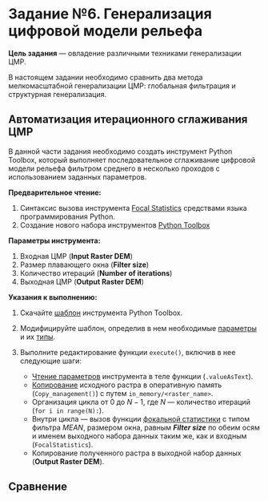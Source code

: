 # Задание №6. Генерализация цифровой модели рельефа {#ex-dem}

**Цель задания** --- овладение различными техниками генерализации ЦМР.

В настоящем задании необходимо сравнить два метода мелкомасштабной генерализации ЦМР: глобальная фильтрация и структурная генерализация.

## Автоматизация итерационного сглаживания ЦМР {#ex-dem-iter}

В данной части задания необходимо создать инструмент Python Toolbox, который выполняет последовательное сглаживание цифровой модели рельефа фильтром среднего в несколько проходов с использованием заданных параметров.

__Предварительное чтение:__

1. Синтаксис вызова инструмента [Focal Statistics](http://desktop.arcgis.com/ru/arcmap/10.5/tools/spatial-analyst-toolbox/focal-statistics.htm) средствами языка программирования Python.
1. Создание нового набора инструментов [Python Toolbox](http://desktop.arcgis.com/ru/arcmap/10.5/analyze/creating-tools/creating-a-new-python-toolbox.htm)

__Параметры инструмента:__

1. Входная ЦМР (__Input Raster DEM__)
1. Размер плавающего окна (__Filter size__)
1. Количество итераций (__Number of iterations__)
1. Выходная ЦМР (__Output Raster DEM__)

__Указания к выполнению:__

1. Скачайте [шаблон](http://desktop.arcgis.com/ru/arcmap/10.5/analyze/creating-tools/a-template-for-python-toolboxes.htm) инструмента Python Toolbox.
1. Модифицируйте шаблон, определив в нем необходимые [параметры](http://desktop.arcgis.com/ru/arcmap/10.5/analyze/creating-tools/defining-parameters-in-a-python-toolbox.htm) и их [типы](http://desktop.arcgis.com/ru/arcmap/10.5/analyze/creating-tools/defining-parameter-data-types-in-a-python-toolbox.htm).
1. Выполните редактирование функции `execute()`, включив в нее следующие шаги:

    - [Чтение параметров](http://desktop.arcgis.com/ru/arcmap/10.5/analyze/creating-tools/accessing-parameters-within-a-python-toolbox.htm) инструмента в теле функции (`.valueAsText`).
    - [Копирование](http://desktop.arcgis.com/ru/arcmap/10.3/tools/data-management-toolbox/copy.htm) исходного растра в оперативную память (`Copy_management()`) c путем `in_memory/<raster_name>`.
    - Организация цикла от $0$ до $N-1$, где $N$ — количество итераций (`for i in range(N):`).
    - Внутри цикла — вызов функции [фокальной статистики](http://desktop.arcgis.com/ru/arcmap/10.5/tools/spatial-analyst-toolbox/focal-statistics.htm) с типом фильтра _MEAN_, размером окна, равным ___Filter size___ по обеим осям и именем выходного набора данных таким же, как и входным (`FocalStatistics`).
    - Копирование полученного растра в выходной набор данных (__Output Raster DEM__).

## Сравнение  {#ex-dem-iter}

